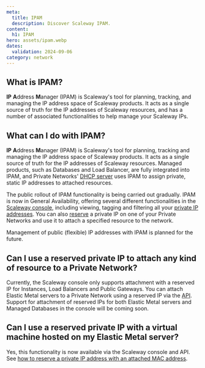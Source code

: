 ```yaml
---
meta:
  title: IPAM
  description: Discover Scaleway IPAM.
content:
  h1: IPAM
hero: assets/ipam.webp
dates:
  validation: 2024-09-06
category: network
---
```


## What is IPAM?

**IP** **A**ddress **M**anager (IPAM) is Scaleway's tool for planning, tracking, and managing the IP address space of Scaleway products. It acts as a single source of truth for the IP addresses of Scaleway resources, and has a number of associated functionalities to help manage your Scaleway IPs.

## What can I do with IPAM?

**IP** **A**ddress **M**anager (IPAM) is Scaleway's tool for planning, tracking and managing the IP address space of Scaleway products. It acts as a single source of truth for the IP addresses of Scaleway resources. Managed products, such as Databases and Load Balancer, are fully integrated into IPAM, and Private Networks' [DHCP server](/network/vpc/concepts/#dhcp) uses IPAM to assign private, static IP addresses to attached resources.

The public rollout of IPAM functionality is being carried out gradually. IPAM is now in General Availability, offering several different functionalities in the [Scaleway console](https://console.scaleway.com/ipam/), including viewing, tagging and filtering all your [private IP addresses](#private-ip-address). You can also [reserve](/network/ipam/how-to/reserve-ip/) a private IP on one of your Private Networks and use it to attach a specified resource to the network.

Management of public (flexible) IP addresses with IPAM is planned for the future.

## Can I use a reserved private IP to attach any kind of resource to a Private Network?

Currently, the Scaleway console only supports attachment with a reserved IP for Instances, Load Balancers and Public Gateways. You can attach Elastic Metal servers to a Private Network using a reserved IP via the [API](https://www.scaleway.com/en/developers/api/elastic-metal/private-network-api/#path-private-networks-add-a-server-to-a-private-network). Support for attachment of reserved IPs for both Elastic Metal servers and Managed Databases in the console will be coming soon.

## Can I use a reserved private IP with a virtual machine hosted on my Elastic Metal server?

Yes, this functionality is now available via the Scaleway console and API. See [how to reserve a private IP address with an attached MAC address](/network/ipam/how-to/reserve-ip/#how-to-reserve-a-private-ip-address-with-an-attached-mac-address).